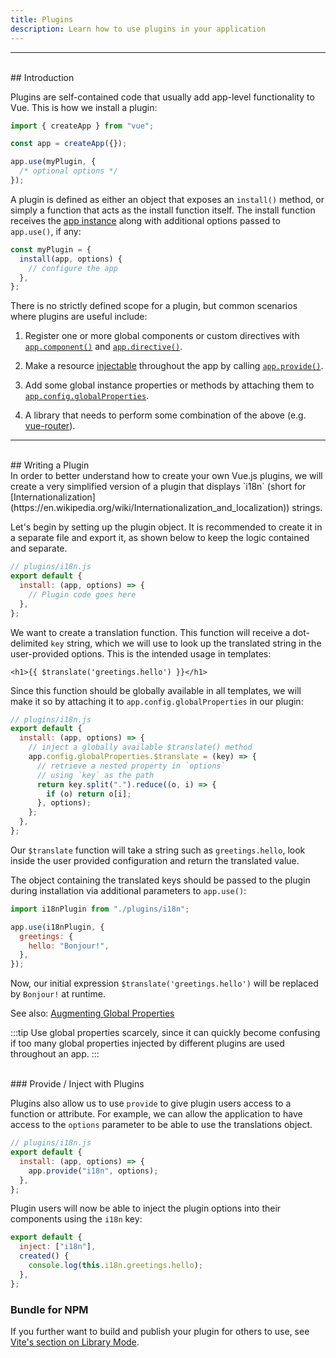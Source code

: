 ```yaml
---
title: Plugins
description: Learn how to use plugins in your application
---
```


---

<br />
## Introduction

Plugins are self-contained code that usually add app-level functionality to Vue.
This is how we install a plugin:

```js
import { createApp } from "vue";

const app = createApp({});

app.use(myPlugin, {
  /* optional options */
});
```

A plugin is defined as either an object that exposes an `install()` method, or simply a function that acts as the install function itself. The install function receives the [app instance](/api/application) along with additional options passed to `app.use()`, if any:

```js
const myPlugin = {
  install(app, options) {
    // configure the app
  },
};
```

There is no strictly defined scope for a plugin, but common scenarios where plugins are useful include:

1. Register one or more global components or custom directives with [`app.component()`](/api/application#app-component) and [`app.directive()`](/api/application#app-directive).

2. Make a resource [injectable](/guide/components/provide-inject) throughout the app by calling [`app.provide()`](/api/application#app-provide).

3. Add some global instance properties or methods by attaching them to [`app.config.globalProperties`](/api/application#app-config-globalproperties).

4. A library that needs to perform some combination of the above (e.g. [vue-router](https://github.com/vuejs/vue-router-next)).

---

<br />
## Writing a Plugin
<br />
In order to better understand how to create your own Vue.js plugins, we will create
a very simplified version of a plugin that displays `i18n` (short for [Internationalization](https://en.wikipedia.org/wiki/Internationalization_and_localization))
strings.

Let's begin by setting up the plugin object. It is recommended to create it in a separate file and export it, as shown below to keep the logic contained and separate.

```js
// plugins/i18n.js
export default {
  install: (app, options) => {
    // Plugin code goes here
  },
};
```

We want to create a translation function. This function will receive a dot-delimited `key` string, which we will use to look up the translated string in the user-provided options. This is the intended usage in templates:

```vue-html
<h1>{{ $translate('greetings.hello') }}</h1>
```

Since this function should be globally available in all templates, we will make it so by attaching it to `app.config.globalProperties` in our plugin:

```js {4-11}
// plugins/i18n.js
export default {
  install: (app, options) => {
    // inject a globally available $translate() method
    app.config.globalProperties.$translate = (key) => {
      // retrieve a nested property in `options`
      // using `key` as the path
      return key.split(".").reduce((o, i) => {
        if (o) return o[i];
      }, options);
    };
  },
};
```

Our `$translate` function will take a string such as `greetings.hello`, look inside the user provided configuration and return the translated value.

The object containing the translated keys should be passed to the plugin during installation via additional parameters to `app.use()`:

```js
import i18nPlugin from "./plugins/i18n";

app.use(i18nPlugin, {
  greetings: {
    hello: "Bonjour!",
  },
});
```

Now, our initial expression `$translate('greetings.hello')` will be replaced by `Bonjour!` at runtime.

See also: [Augmenting Global Properties](/guide/typescript/options-api#augmenting-global-properties) <sup class="vt-badge ts" />

:::tip
Use global properties scarcely, since it can quickly become confusing if too many global properties injected by different plugins are used throughout an app.
:::

<br />
### Provide / Inject with Plugins

Plugins also allow us to use `provide` to give plugin users access to a function or attribute. For example, we can allow the application to have access to the `options` parameter to be able to use the translations object.

```js {10}
// plugins/i18n.js
export default {
  install: (app, options) => {
    app.provide("i18n", options);
  },
};
```

Plugin users will now be able to inject the plugin options into their components using the `i18n` key:

<div class="composition-api">

</div>
<div class="options-api">

```js
export default {
  inject: ["i18n"],
  created() {
    console.log(this.i18n.greetings.hello);
  },
};
```

</div>

### Bundle for NPM

If you further want to build and publish your plugin for others to use, see [Vite's section on Library Mode](https://vitejs.dev/guide/build.html#library-mode).

